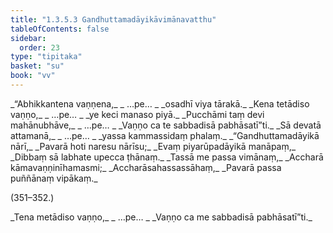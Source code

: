 ```yaml
---
title: "1.3.5.3 Gandhuttamadāyikāvimānavatthu"
tableOfContents: false
sidebar:
  order: 23
type: "tipitaka"
basket: "su"
book: "vv"
---
```



<DynamicBreadcrumb />

<Division number="345" book="vv" bookNo="19" page="41">

<Paragraph number="371" type="verses" book="vv">
_“Abhikkantena vaṇṇena,_  
_ …pe… _  
_osadhī viya tārakā._  

</Paragraph>

</Division>
<Division number="346" book="vv" bookNo="19" page="41">

<Paragraph number="372" type="verses" book="vv">
_Kena tetādiso vaṇṇo,_  
_ …pe… _  
_ye keci manaso piyā._  

</Paragraph>

</Division>
<Division number="347" book="vv" bookNo="19" page="41">

<Paragraph number="373" type="verses" book="vv">
_Pucchāmi taṃ devi mahānubhāve,_  
_ …pe… _  
_Vaṇṇo ca te sabbadisā pabhāsatī”ti._  

</Paragraph>

</Division>
<Division number="348" book="vv" bookNo="19" page="41">

<Paragraph number="374" type="verses" book="vv">
_Sā devatā attamanā,_  
_ …pe… _  
_yassa kammassidaṃ phalaṃ._  

</Paragraph>

</Division>
<Division number="349" book="vv" bookNo="19" page="41">

<Paragraph number="375" type="verses" book="vv">
_“Gandhuttamadāyikā nārī,_  
_Pavarā hoti naresu nārīsu;_  
_Evaṃ piyarūpadāyikā manāpaṃ,_  
_Dibbaṃ sā labhate upecca ṭhānaṃ._  

</Paragraph>

</Division>
<Division number="350" book="vv" bookNo="19" page="41">

<Paragraph number="376" type="verses" book="vv">
_Tassā me passa vimānaṃ,_  
_Accharā kāmavaṇṇinīhamasmi;_  
_Accharāsahassassāhaṃ,_  
_Pavarā passa puññānaṃ vipākaṃ._  


(351–352.)
</Paragraph>

<Paragraph number="377" type="verses" book="vv">
_Tena metādiso vaṇṇo,_  
_ …pe… _  
_Vaṇṇo ca me sabbadisā pabhāsatī”ti._
</Paragraph>
</Division>